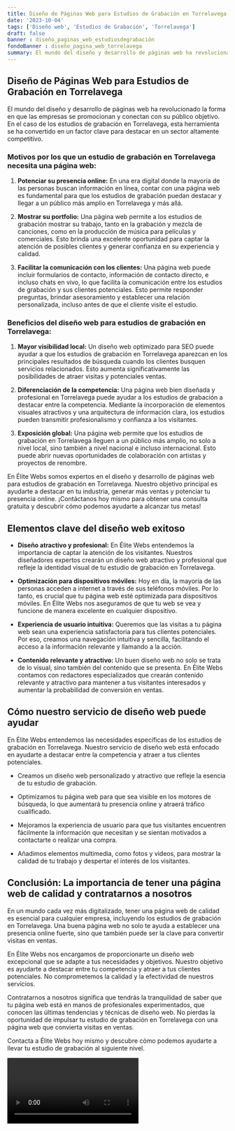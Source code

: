 ```yaml
---
title: Diseño de Páginas Web para Estudios de Grabación en Torrelavega
date: '2023-10-04'
tags: ['Diseño web', 'Estudios de Grabación', 'Torrelavega']
draft: false
banner : diseño_paginas_web_estudiosdegrabación
fondoBanner : diseño_pagina_web_torrelavega
summary: El mundo del diseño y desarrollo de páginas web ha revolucionado la forma en que las empresas se promocionan y conectan con su público objetivo. En el caso de los estudios de grabación en Torrelavega, esta herramienta se ha convertido en un factor clave para destacar en un sector altamente competitivo.
---
```


## **Diseño de Páginas Web para Estudios de Grabación en Torrelavega**

El mundo del diseño y desarrollo de páginas web ha revolucionado la forma en que las empresas se promocionan y conectan con su público objetivo. En el caso de los estudios de grabación en Torrelavega, esta herramienta se ha convertido en un factor clave para destacar en un sector altamente competitivo.

### **Motivos por los que un estudio de grabación en Torrelavega necesita una página web:**

1. **Potenciar su presencia online:** En una era digital donde la mayoría de las personas buscan información en línea, contar con una página web es fundamental para que los estudios de grabación puedan destacar y llegar a un público más amplio en Torrelavega y más allá.

2. **Mostrar su portfolio:** Una página web permite a los estudios de grabación mostrar su trabajo, tanto en la grabación y mezcla de canciones, como en la producción de música para películas y comerciales. Esto brinda una excelente oportunidad para captar la atención de posibles clientes y generar confianza en su experiencia y calidad.

3. **Facilitar la comunicación con los clientes:** Una página web puede incluir formularios de contacto, información de contacto directo, e incluso chats en vivo, lo que facilita la comunicación entre los estudios de grabación y sus clientes potenciales. Esto permite responder preguntas, brindar asesoramiento y establecer una relación personalizada, incluso antes de que el cliente visite el estudio.

### **Beneficios del diseño web para estudios de grabación en Torrelavega:**

1. **Mayor visibilidad local:** Un diseño web optimizado para SEO puede ayudar a que los estudios de grabación en Torrelavega aparezcan en los principales resultados de búsqueda cuando los clientes busquen servicios relacionados. Esto aumenta significativamente las posibilidades de atraer visitas y potenciales ventas.

2. **Diferenciación de la competencia:** Una página web bien diseñada y profesional en Torrelavega puede ayudar a los estudios de grabación a destacar entre la competencia. Mediante la incorporación de elementos visuales atractivos y una arquitectura de información clara, los estudios pueden transmitir profesionalismo y confianza a los visitantes.

3. **Exposición global:** Una página web permite que los estudios de grabación en Torrelavega lleguen a un público más amplio, no solo a nivel local, sino también a nivel nacional e incluso internacional. Esto puede abrir nuevas oportunidades de colaboración con artistas y proyectos de renombre.

En Élite Webs somos expertos en el diseño y desarrollo de páginas web para estudios de grabación en Torrelavega. Nuestro objetivo principal es ayudarte a destacar en tu industria, generar más ventas y potenciar tu presencia online. ¡Contáctanos hoy mismo para obtener una consulta gratuita y descubrir cómo podemos ayudarte a alcanzar tus metas!

<GifSeo />

<Cta />

## Elementos clave del diseño web exitoso

- **Diseño atractivo y profesional:** En Élite Webs entendemos la importancia de captar la atención de los visitantes. Nuestros diseñadores expertos crearán un diseño web atractivo y profesional que refleje la identidad visual de tu estudio de grabación en Torrelavega.

- **Optimización para dispositivos móviles:** Hoy en día, la mayoría de las personas acceden a internet a través de sus teléfonos móviles. Por lo tanto, es crucial que tu página web esté optimizada para dispositivos móviles. En Élite Webs nos aseguramos de que tu web se vea y funcione de manera excelente en cualquier dispositivo.

- **Experiencia de usuario intuitiva:** Queremos que las visitas a tu página web sean una experiencia satisfactoria para tus clientes potenciales. Por eso, creamos una navegación intuitiva y sencilla, facilitando el acceso a la información relevante y llamando a la acción.

- **Contenido relevante y atractivo:** Un buen diseño web no solo se trata de lo visual, sino también del contenido que se presenta. En Élite Webs contamos con redactores especializados que crearán contenido relevante y atractivo para mantener a tus visitantes interesados y aumentar la probabilidad de conversión en ventas.

## Cómo nuestro servicio de diseño web puede ayudar

En Élite Webs entendemos las necesidades específicas de los estudios de grabación en Torrelavega. Nuestro servicio de diseño web está enfocado en ayudarte a destacar entre la competencia y atraer a tus clientes potenciales.

- Creamos un diseño web personalizado y atractivo que refleje la esencia de tu estudio de grabación.

- Optimizamos tu página web para que sea visible en los motores de búsqueda, lo que aumentará tu presencia online y atraerá tráfico cualificado.

- Mejoramos la experiencia de usuario para que tus visitantes encuentren fácilmente la información que necesitan y se sientan motivados a contactarte o realizar una compra.

- Añadimos elementos multimedia, como fotos y videos, para mostrar la calidad de tu trabajo y despertar el interés de los visitantes.

## Conclusión: La importancia de tener una página web de calidad y contratarnos a nosotros

En un mundo cada vez más digitalizado, tener una página web de calidad es esencial para cualquier empresa, incluyendo los estudios de grabación en Torrelavega. Una buena página web no solo te ayuda a establecer una presencia online fuerte, sino que también puede ser la clave para convertir visitas en ventas.

En Élite Webs nos encargamos de proporcionarte un diseño web excepcional que se adapte a tus necesidades y objetivos. Nuestro objetivo es ayudarte a destacar entre tu competencia y atraer a tus clientes potenciales. No comprometemos la calidad y la efectividad de nuestros servicios.

Contratarnos a nosotros significa que tendrás la tranquilidad de saber que tu página web está en manos de profesionales experimentados, que conocen las últimas tendencias y técnicas de diseño web. No pierdas la oportunidad de impulsar tu estudio de grabación en Torrelavega con una página web que convierta visitas en ventas.

Contacta a Élite Webs hoy mismo y descubre cómo podemos ayudarte a llevar tu estudio de grabación al siguiente nivel.

<Video />

<CtaBot job='Estudios de Grabación' city='Torrelavega'/>

<Gmaps query='Torrelavega+españa+maps' />